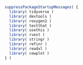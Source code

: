 ```r
suppressPackageStartupMessages( {
  library( tidyverse )
  library( devtools )
  library( roxygen2 )
  library( testthat )
  library( usethis )
  library( rvest )
  library( stringr )
  library( refinr )
  library( readxl )
  library( cowplot )
} )
```
